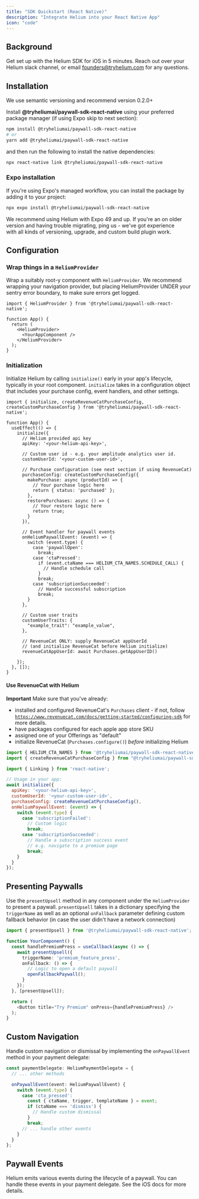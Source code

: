 ```yaml
---
title: "SDK Quickstart (React Native)"
description: "Integrate Helium into your React Native App"
icon: "code"
---
```


## **Background**

Get set up with the Helium SDK for iOS in 5 minutes. Reach out over your Helium slack channel, or email [founders@tryhelium.com](mailto:founders@tryhelium.com) for any questions.

## **Installation**

We use semantic versioning and recommend version 0.2.0\+

Install **@tryheliumai/paywall-sdk-react-native** using your preferred package manager (if using Expo skip to next section):

```bash
npm install @tryheliumai/paywall-sdk-react-native
# or
yarn add @tryheliumai/paywall-sdk-react-native
```

and then run the following to install the native dependencies:

```bash
npx react-native link @tryheliumai/paywall-sdk-react-native
```

### Expo installation

If you're using Expo's managed workflow, you can install the package by adding it to your project:

```bash
npx expo install @tryheliumai/paywall-sdk-react-native
```

We recommend using Helium with Expo 49 and up. If you're an on older version and having trouble migrating, ping us - we've got experience\
with all kinds of versioning, upgrade, and custom build plugin work.

## **Configuration**

### Wrap things in a `HeliumProvider`

Wrap a suitably root-y component with `HeliumProvider`. We recommend wrapping your navigation provider, but placing HeliumProvider UNDER your sentry error boundary, to make sure
errors get logged.

```tsx
import { HeliumProvider } from '@tryheliumai/paywall-sdk-react-native';

function App() {
  return (
    <HeliumProvider>
      <YourAppComponent />
    </HeliumProvider>
  );
}
```

### Initialization

Initialize Helium by calling `initialize()` early in your app's lifecycle, typically in your root component.
`initialize` takes in a configuration object that includes your purchase config, event handlers, and other settings.

```tsx
import { initialize, createRevenueCatPurchaseConfig, createCustomPurchaseConfig } from '@tryheliumai/paywall-sdk-react-native';

function App() {
  useEffect(() => {
    initialize({
      // Helium provided api key
      apiKey: '<your-helium-api-key>',

      // Custom user id - e.g. your amplitude analytics user id. 
      customUserId: '<your-custom-user-id>',

      // Purchase configuration (see next section if using RevenueCat)
      purchaseConfig: createCustomPurchaseConfig({
        makePurchase: async (productId) => {
          // Your purchase logic here
          return { status: 'purchased' };
        },
        restorePurchases: async () => {
          // Your restore logic here
          return true;
        }
      }),

      // Event handler for paywall events
      onHeliumPaywallEvent: (event) => {
        switch (event.type) {
          case 'paywallOpen':
            break;
          case 'ctaPressed':
            if (event.ctaName === HELIUM_CTA_NAMES.SCHEDULE_CALL) {
              // Handle schedule call
            }
            break;
          case 'subscriptionSucceeded':
            // Handle successful subscription
            break;
        }
      },

      // Custom user traits
      customUserTraits: {
        "example_trait": "example_value",
      },

      // RevenueCat ONLY: supply RevenueCat appUserId
      // (and initialize RevenueCat before Helium initialize)
      revenueCatAppUserId: await Purchases.getAppUserID()

    });
  }, []);
}
```

#### Use RevenueCat with Helium

**Important** Make sure that you've already:

- installed and configured RevenueCat's `Purchases` client - if not, follow [`https://www.revenuecat.com/docs/getting-started/configuring-sdk`](https://www.revenuecat.com/docs/getting-started/configuring-sdk) for more details.
- have packages configured for each apple app store SKU
- assigned one of your Offerings as "default"
- initialize RevenueCat (`Purchases.configure()`) _before_ initializing Helium

```javascript
import { HELIUM_CTA_NAMES } from '@tryheliumai/paywall-sdk-react-native';
import { createRevenueCatPurchaseConfig } from "@tryheliumai/paywall-sdk-react-native/src/revenuecat";

import { Linking } from 'react-native';

// Usage in your app:
await initialize({
  apiKey: '<your-helium-api-key>',
  customUserId: '<your-custom-user-id>',
  purchaseConfig: createRevenueCatPurchaseConfig(),
  onHeliumPaywallEvent: (event) => {
    switch (event.type) {
      case 'subscriptionFailed':
        // Custom logic
        break;
      case 'subscriptionSucceeded':
        // Handle a subscription success event
        // e.g. navigate to a premium page
        break;
    }
  }
});
```

## **Presenting Paywalls**

Use the `presentUpsell` method in any component under the `HeliumProvider` to present a paywall. `presentUpsell` takes in a dictionary
specifying the `triggerName` as well as an optional `onFallback` parameter defining custom fallback behavior (in case the user didn't have a network connection)

```typescript
import { presentUpsell } from '@tryheliumai/paywall-sdk-react-native';

function YourComponent() {
  const handlePremiumPress = useCallback(async () => {
    await presentUpsell({
      triggerName: 'premium_feature_press',
      onFallback: () => {
        // Logic to open a default paywall
        openFallbackPaywall();
      }
    });
  }, [presentUpsell]);

  return (
    <Button title="Try Premium" onPress={handlePremiumPress} />
  );
}
```

## Custom Navigation

Handle custom navigation or dismissal by implementing the `onPaywallEvent` method in your payment delegate:

```typescript
const paymentDelegate: HeliumPaymentDelegate = {
  // ... other methods

  onPaywallEvent(event: HeliumPaywallEvent) {
    switch (event.type) {
      case 'cta_pressed':
        const { ctaName, trigger, templateName } = event;
        if (ctaName === 'dismiss') {
          // Handle custom dismissal
        }
        break;
      // ... handle other events
    }
  }
};
```

## **Paywall Events**

Helium emits various events during the lifecycle of a paywall. You can handle these events in your payment delegate. See the iOS docs for more details.